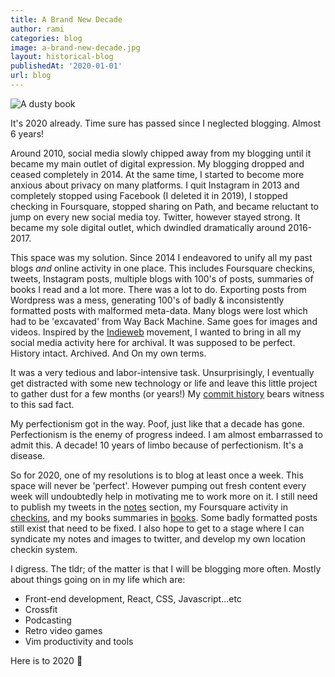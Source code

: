 ```yaml
---
title: A Brand New Decade
author: rami
categories: blog
image: a-brand-new-decade.jpg
layout: historical-blog
publishedAt: '2020-01-01'
url: blog
---
```


![A dusty book](/assets/images/content/blog/a-brand-new-decade.jpg)

It's 2020 already. Time sure has passed since I neglected blogging. Almost 6 years!

Around 2010, social media slowly chipped away from my blogging until it became my main outlet of digital expression. My blogging dropped and ceased completely in 2014. At the same time, I started to become more anxious about privacy on many platforms.  I quit Instagram in 2013 and completely stopped using Facebook (I deleted it in 2019), I stopped checking in Foursquare, stopped sharing on Path, and became reluctant to jump on every new social media toy. Twitter, however stayed strong. It became my sole digital outlet, which dwindled dramatically around 2016-2017.

This space was my solution. Since 2014 I endeavored to unify all my past blogs _and_ online activity in one place. This includes Foursquare checkins, tweets, Instagram posts, multiple blogs with 100's of posts, summaries of books I read and a lot more. There was a lot to do. Exporting posts from Wordpress was a mess, generating 100's of badly & inconsistently formatted posts with malformed meta-data. Many blogs were lost which had to be 'excavated' from Way Back Machine. Same goes for images and videos. Inspired by the [Indieweb](https://indieweb.org) movement, I wanted to bring in all my social media activity here for archival. It was supposed to be perfect. History intact. Archived. And On my own terms.

It was a very tedious and labor-intensive task. Unsurprisingly, I eventually get distracted with some new technology or life and leave this little project to gather dust for a few months (or years!) My [commit history](https://github.com/rtaibah/jekyll-blog/commits/master) bears witness to this sad fact.

My perfectionism got in the way. Poof, just like that a decade has gone. Perfectionism is the enemy of progress indeed. I am almost embarrassed to admit this. A decade! 10 years of limbo because of perfectionism. It's a disease.

So for 2020, one of my resolutions is to blog at least once a week. This space will never be 'perfect'. However pumping out fresh content every week will undoubtedly help in motivating me to work more on it. I still need to publish my tweets in the [notes](/notes) section, my Foursquare activity in [checkins](/checkins), and my books summaries in [books](/books). Some badly formatted posts still exist that need to be fixed. I also hope to get to a stage where I can syndicate my notes and images to twitter, and develop my own location checkin system.

I digress. The tldr; of the matter is that I will be blogging more often. Mostly about things going on in my life which are:

- Front-end development, React, CSS, Javascript...etc
- Crossfit
- Podcasting
- Retro video games
- Vim productivity and tools

Here is to 2020 🎉
